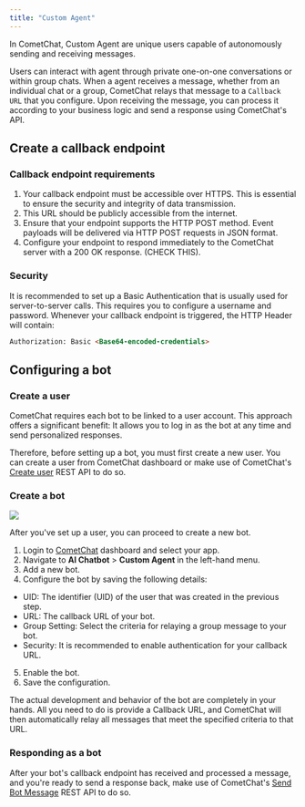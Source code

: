 ```yaml
---
title: "Custom Agent"
---
```


In CometChat, Custom Agent are unique users capable of autonomously sending and receiving messages.

Users can interact with agent through private one-on-one conversations or within group chats. When a agent receives a message, whether from an individual chat or a group, CometChat relays that message to a `Callback URL` that you configure. Upon receiving the message, you can process it according to your business logic and send a response using CometChat's API.

## Create a callback endpoint

### Callback endpoint requirements

1. Your callback endpoint must be accessible over HTTPS. This is essential to ensure the security and integrity of data transmission.
2. This URL should be publicly accessible from the internet.
3. Ensure that your endpoint supports the HTTP POST method. Event payloads will be delivered via HTTP POST requests in JSON format.
4. Configure your endpoint to respond immediately to the CometChat server with a 200 OK response. (CHECK THIS).

### Security

It is recommended to set up a Basic Authentication that is usually used for server-to-server calls. This requires you to configure a username and password. Whenever your callback endpoint is triggered, the HTTP Header will contain:

```html
Authorization: Basic <Base64-encoded-credentials>
```

## Configuring a bot

### Create a user

CometChat requires each bot to be linked to a user account. This approach offers a significant benefit: It allows you to log in as the bot at any time and send personalized responses.

Therefore, before setting up a bot, you must first create a new user. You can create a user from CometChat dashboard or make use of CometChat's [Create user](https://api-explorer.cometchat.com/reference/creates-user) REST API to do so.

### Create a bot

<Frame>
  <img src="/images/5a74d35b-create-cometchat-bot-211f8be82677e542a1334fbaa03bf975.png" />
</Frame>

After you've set up a user, you can proceed to create a new bot.

1. Login to [CometChat](https://app.cometchat.com/login) dashboard and select your app.
2. Navigate to **AI Chatbot** > **Custom Agent** in the left-hand menu.
3. Add a new bot.
4. Configure the bot by saving the following details:

* UID: The identifier (UID) of the user that was created in the previous step.
* URL: The callback URL of your bot.
* Group Setting: Select the criteria for relaying a group message to your bot.
* Security: It is recommended to enable authentication for your callback URL.

5. Enable the bot.
6. Save the configuration.

The actual development and behavior of the bot are completely in your hands. All you need to do is provide a Callback URL, and CometChat will then automatically relay all messages that meet the specified criteria to that URL.

### Responding as a bot

After your bot's callback endpoint has received and processed a message, and you're ready to send a response back, make use of CometChat's [Send Bot Message](https://api-explorer.cometchat.com/reference/sends-bot-message) REST API to do so.
